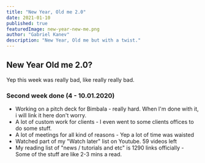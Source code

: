 ---
title: "New Year, Old me 2.0"
date: 2021-01-10
published: true
featuredImage: new-year-new-me.png
author: "Gabriel Kanev"
description: "New Year, Old me but with a twist."
---

## New Year Old me 2.0?

Yep this week was really bad, like really really bad. 

### Second week done (4 - 10.01.2020)

- Working on a pitch deck for Bimbala - really hard. When I'm done with it, i will link it here don't worry.
- A lot of custom work for clients - I even went to some clients offices to do some stuff.
- A lot of meetings for all kind of reasons - Yep a lot of time was waisted
- Watched part of my "Watch later" list on Youtube. 59 videos left
- My reading list of "news / tutorials and etc" is 1290 links officially - Some of the stuff are like 2-3 mins a read.